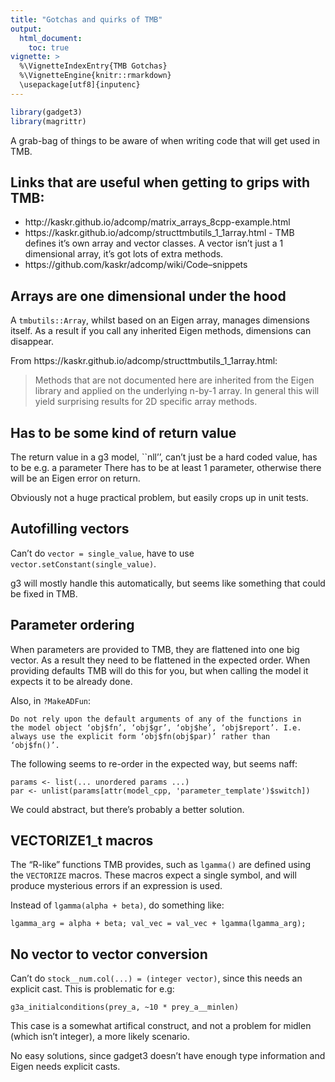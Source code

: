 ```yaml
---
title: "Gotchas and quirks of TMB"
output:
  html_document:
    toc: true
vignette: >
  %\VignetteIndexEntry{TMB Gotchas}
  %\VignetteEngine{knitr::rmarkdown}
  \usepackage[utf8]{inputenc}
---
```


```r
library(gadget3)
library(magrittr)
```

A grab-bag of things to be aware of when writing code that will get used in TMB.

## Links that are useful when getting to grips with TMB:

* http://kaskr.github.io/adcomp/matrix_arrays_8cpp-example.html
* https://kaskr.github.io/adcomp/structtmbutils_1_1array.html - TMB defines it's own array and vector classes. A vector isn't just a 1 dimensional array, it's got lots of extra methods.
* https://github.com/kaskr/adcomp/wiki/Code--snippets

## Arrays are one dimensional under the hood

A ``tmbutils::Array``, whilst based on an Eigen array, manages dimensions
itself. As a result if you call any inherited Eigen methods, dimensions can
disappear.

From https://kaskr.github.io/adcomp/structtmbutils_1_1array.html:

> Methods that are not documented here are inherited from the Eigen library and applied on the underlying n-by-1 array. In general this will yield surprising results for 2D specific array methods.

## Has to be some kind of return value

The return value in a g3 model, ``nll'', can't just be a hard coded value, has
to be e.g. a parameter There has to be at least 1 parameter, otherwise there
will be an Eigen error on return.

Obviously not a huge practical problem, but easily crops up in unit tests.

## Autofilling vectors

Can't do ``vector = single_value``, have to use ``vector.setConstant(single_value)``.

g3 will mostly handle this automatically, but seems like something that could
be fixed in TMB.

## Parameter ordering

When parameters are provided to TMB, they are flattened into one big vector. As
a result they need to be flattened in the expected order. When providing
defaults TMB will do this for you, but when calling the model it expects it to
be already done.

Also, in ``?MakeADFun``:

```
Do not rely upon the default arguments of any of the functions in
the model object ‘obj$fn’, ‘obj$gr’, ‘obj$he’, ‘obj$report’. I.e.
always use the explicit form ‘obj$fn(obj$par)’ rather than
‘obj$fn()’.
```

The following seems to re-order in the expected way, but seems naff:

    params <- list(... unordered params ...)
    par <- unlist(params[attr(model_cpp, 'parameter_template')$switch])

We could abstract, but there's probably a better solution.

## VECTORIZE1_t macros

The "R-like" functions TMB provides, such as ``lgamma()`` are defined using the
``VECTORIZE`` macros. These macros expect a single symbol, and will produce
mysterious errors if an expression is used.

Instead of ``lgamma(alpha + beta)``, do something like:

    lgamma_arg = alpha + beta; val_vec = val_vec + lgamma(lgamma_arg);

## No vector<int> to vector<Type> conversion

Can't do ``stock__num.col(...) = (integer vector)``, since this needs an
explicit cast. This is problematic for e.g:

    g3a_initialconditions(prey_a, ~10 * prey_a__minlen)

This case is a somewhat artifical construct, and not a problem for midlen
(which isn't integer), a more likely scenario.

No easy solutions, since gadget3 doesn't have enough type information and Eigen
needs explicit casts.
